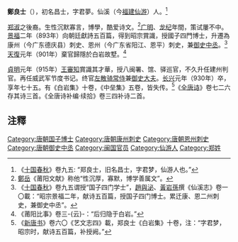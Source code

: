 '''鄭良士'''（{{bd|856年||930年||}}），初名昌士，字君夢。仙溪（今[[福建|福建]][[仙游|仙游]]）人。<ref>《[[十国春秋|十国春秋]]》卷九五: “郑良士，旧名昌士，字君梦，仙游人也。”</ref>

[[郑淑|郑淑]]之後裔。生性沉默寡言，博學，酷爱诗文。<ref>[[鄭岳|鄭岳]]《莆阳文献》称他“性沉厚，寡默，博学善属文”。</ref>[[廣明_(唐朝)|广明]]、[[龙纪|龙纪]]年間，策试屢不中。[[景福_(唐朝)|景福]]二年（893年）向朝廷獻詩五百篇，得到昭宗賞識，授國子四門博士，升遷為康州（今广东德庆县）刺史、恩州（今广东省阳江、恩平）刺史，兼[[御史中丞|御史中丞]]。<ref>《[[十国春秋|十国春秋]]》卷九五谓授“国子四门学士”，[[趙與泌|趙與泌]]、[[黃岩孫|黃岩孫]]撰《仙溪志》卷一〇載：“昭宗景福二年，献诗五百篇，授国子四门博士。累迁康、恩二州刺史，兼御史中丞”。</ref>[[天复_(唐朝)|天復]]元年（901年）棄官歸隱於白岩故墅。<ref>《莆阳比事》卷三-{云}-：“后归隐于白岩。”</ref>

[[贞明_(后梁)|貞明]]元年（915年）[[王審知|王審知]]賞識其才華，授八闽署、馆、驿巡官，不久升任建州判官。再任威武军节度书记。终官[[左散骑常侍|左散骑常侍]]兼[[御史大夫|御史大夫]]。[[长兴_(年号)|长兴]]元年（930年）卒，享年七十五。有《白岩集》十卷，《中垒集》五卷，皆失传。<ref>《[[新唐书|新唐书]]》卷六〇《艺文志四》載，郑良士《白岩集》十卷，注：“字君梦，昭宗时，献诗五百篇，补授阙。”</ref>《[[全唐诗|全唐诗]]》卷七二六存其诗三首。《全唐诗补编·续拾》卷三四补诗二首。

==注釋==
{{Reflist|2}}
{{DEFAULTSORT:Z}}
[[Category:唐朝国子博士|Category:唐朝国子博士]]
[[Category:唐朝康州刺史|Category:唐朝康州刺史]]
[[Category:唐朝恩州刺史|Category:唐朝恩州刺史]]
[[Category:唐朝御史中丞|Category:唐朝御史中丞]]
[[Category:闽国官员|Category:闽国官员]]
[[Category:仙游人|Category:仙游人]]
[[Category:郑姓|Category:郑姓]]